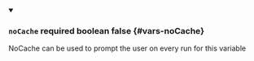 
<details className="config-field" data-expandable="false" open>
<summary>

### `noCache` <span className="config-field-required" data-required="false">required</span> <span className="config-field-type">boolean</span> <span className="config-field-default">false</span> <span className="config-field-enum"></span> {#vars-noCache}

NoCache can be used to prompt the user on every run for this variable

</summary>



</details>

